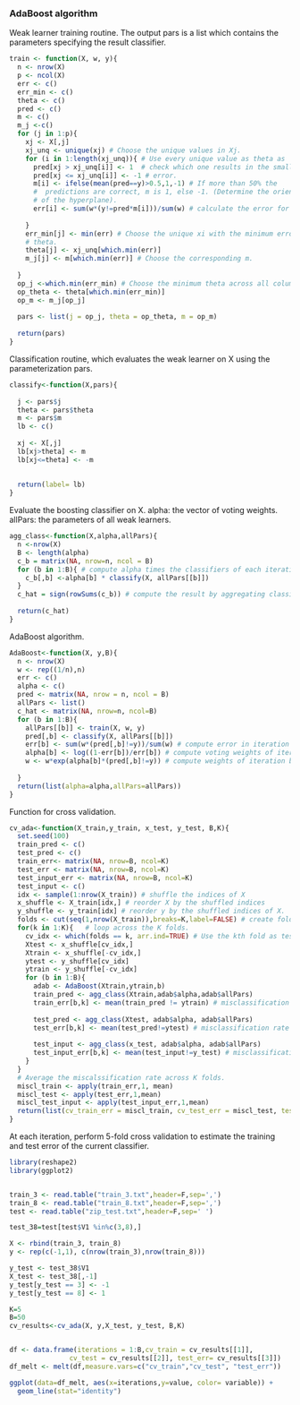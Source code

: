 
### AdaBoost algorithm

Weak learner training routine. The output pars is a list which contains the parameters specifying the result classifier.

```r

train <- function(X, w, y){
  n <- nrow(X)
  p <- ncol(X)
  err <- c()
  err_min <- c()
  theta <- c()
  pred <- c()
  m <- c()
  m_j <-c()
  for (j in 1:p){
    xj <- X[,j]
    xj_unq <- unique(xj) # Choose the unique values in Xj.
    for (i in 1:length(xj_unq)){ # Use every unique value as theta as 
      pred[xj > xj_unq[i]] <- 1  # check which one results in the smallest
      pred[xj <= xj_unq[i]] <- -1 # error.
      m[i] <- ifelse(mean(pred==y)>0.5,1,-1) # If more than 50% the 
      #  predictions are correct, m is 1, else -1. (Determine the orientation
      # of the hyperplane).
      err[i] <- sum(w*(y!=pred*m[i]))/sum(w) # calculate the error for each  # theta.
      
    }
    err_min[j] <- min(err) # Choose the unique xi with the minimum error as
    # theta.
    theta[j] <- xj_unq[which.min(err)]
    m_j[j] <- m[which.min(err)] # Choose the corresponding m.
    
  }
  op_j <-which.min(err_min) # Choose the minimum theta across all columns.
  op_theta <- theta[which.min(err_min)]
  op_m <- m_j[op_j]
  
  pars <- list(j = op_j, theta = op_theta, m = op_m)
  
  return(pars)
}
```

Classification routine, which evaluates the weak learner on X using the parameterization pars.

```r
classify<-function(X,pars){
  
  j <- pars$j
  theta <- pars$theta
  m <- pars$m
  lb <- c()
  
  xj <- X[,j]
  lb[xj>theta] <- m
  lb[xj<=theta] <- -m
  
  
  return(label= lb)
}
```

Evaluate the boosting classifier on X. 
alpha: the vector of voting weights.
allPars: the parameters of all weak learners.

```r
agg_class<-function(X,alpha,allPars){
  n <-nrow(X)
  B <- length(alpha)
  c_b = matrix(NA, nrow=n, ncol = B)
  for (b in 1:B){ # compute alpha times the classifiers of each iteration.
    c_b[,b] <-alpha[b] * classify(X, allPars[[b]])  
  }
  c_hat = sign(rowSums(c_b)) # compute the result by aggregating classifiers.
  
  return(c_hat)   
}
```

AdaBoost algorithm.

```r

AdaBoost<-function(X, y,B){
  n <- nrow(X)
  w <- rep((1/n),n)
  err <- c()
  alpha <- c()
  pred <- matrix(NA, nrow = n, ncol = B)
  allPars <- list()
  c_hat <- matrix(NA, nrow=n, ncol=B)
  for (b in 1:B){
    allPars[[b]] <- train(X, w, y)
    pred[,b] <- classify(X, allPars[[b]])
    err[b] <- sum(w*(pred[,b]!=y))/sum(w) # compute error in iteration b.
    alpha[b] <- log((1-err[b])/err[b]) # compute voting weights of iteration # b.
    w <- w*exp(alpha[b]*(pred[,b]!=y)) # compute weights of iteration b+1.
    
  }
  return(list(alpha=alpha,allPars=allPars))
}

```


Function for cross validation. 

```r
cv_ada<-function(X_train,y_train, x_test, y_test, B,K){
  set.seed(100)
  train_pred <- c()
  test_pred <- c()
  train_err<- matrix(NA, nrow=B, ncol=K)
  test_err <- matrix(NA, nrow=B, ncol=K)
  test_input_err <- matrix(NA, nrow=B, ncol=K)
  test_input <- c()
  idx <- sample(1:nrow(X_train)) # shuffle the indices of X
  x_shuffle <- X_train[idx,] # reorder X by the shuffled indices
  y_shuffle <- y_train[idx] # reorder y by the shuffled indices of X.
  folds <- cut(seq(1,nrow(X_train)),breaks=K,label=FALSE) # create folds.
  for(k in 1:K){   # loop across the K folds.
    cv_idx <- which(folds == k, arr.ind=TRUE) # Use the kth fold as test set.
    Xtest <- x_shuffle[cv_idx,] 
    Xtrain <- x_shuffle[-cv_idx,]
    ytest <- y_shuffle[cv_idx]
    ytrain <- y_shuffle[-cv_idx]
    for (b in 1:B){
      adab <- AdaBoost(Xtrain,ytrain,b)
      train_pred <- agg_class(Xtrain,adab$alpha,adab$allPars)
      train_err[b,k] <- mean(train_pred != ytrain) # misclassification rate  # of the bth iteration and kth fold for cross validation training set.
      
      test_pred <- agg_class(Xtest, adab$alpha, adab$allPars)
      test_err[b,k] <- mean(test_pred!=ytest) # misclassification rate for   # of the bth iteration and kth fold cross validation test set.
      
      test_input <- agg_class(x_test, adab$alpha, adab$allPars)
      test_input_err[b,k] <- mean(test_input!=y_test) # misclassification    # rate of the bth iteration and kth fold rate for the set-aside test set.
    }
  }
  # Average the miscalssification rate across K folds.
  miscl_train <- apply(train_err,1, mean) 
  miscl_test <- apply(test_err,1,mean)
  miscl_test_input <- apply(test_input_err,1,mean)
  return(list(cv_train_err = miscl_train, cv_test_err = miscl_test, test_err = miscl_test_input))
}
```

At each iteration, perform 5-fold cross validation to estimate the training and test error of the current classifier.

```r
library(reshape2)
library(ggplot2)


train_3 <- read.table("train_3.txt",header=F,sep=',')
train_8 <- read.table("train_8.txt",header=F,sep=',')
test <- read.table("zip_test.txt",header=F,sep=' ')

test_38=test[test$V1 %in%c(3,8),]

X <- rbind(train_3, train_8)
y <- rep(c(-1,1), c(nrow(train_3),nrow(train_8)))

y_test <- test_38$V1
X_test <- test_38[,-1]
y_test[y_test == 3] <- -1
y_test[y_test == 8] <- 1

K=5
B=50
cv_results<-cv_ada(X, y,X_test, y_test, B,K)


df <- data.frame(iterations = 1:B,cv_train = cv_results[[1]],
               cv_test = cv_results[[2]], test_err= cv_results[[3]])
df_melt <- melt(df,measure.vars=c("cv_train","cv_test", "test_err"))

ggplot(data=df_melt, aes(x=iterations,y=value, color= variable)) +
  geom_line(stat="identity")
  

```


